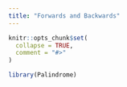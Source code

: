 ```yaml
---
title: "Forwards and Backwards"
---
```


```r
knitr::opts_chunk$set(
  collapse = TRUE,
  comment = "#>"
)
```

```r
library(Palindrome)
```
